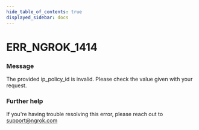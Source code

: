 ```yaml
---
hide_table_of_contents: true
displayed_sidebar: docs
---
```



# ERR_NGROK_1414

### Message

The provided ip_policy_id is invalid. Please check the value given with your request.

### Further help

If you're having trouble resolving this error, please reach out to [support@ngrok.com](mailto:support@ngrok.com?subject=Help%20with%20ERR_NGROK_1414)

<ErrorDetails error="err_ngrok_1414" />
